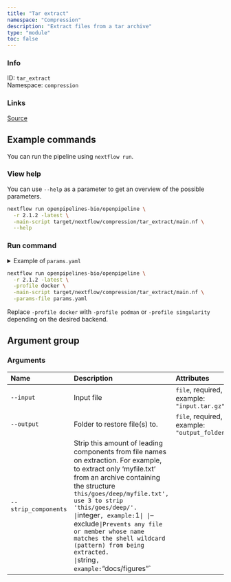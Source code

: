 ```yaml
---
title: "Tar extract"
namespace: "Compression"
description: "Extract files from a tar archive"
type: "module"
toc: false
---
```


::: {.column-margin}

### Info

ID: `tar_extract`  
Namespace: `compression`

### Links
[Source](https://github.com/openpipelines-bio/openpipeline/blob/2.1.2/src/compression/tar_extract/config.vsh.yaml){.btn-action .btn-sm .btn-info .btn role="button"}

:::



## Example commands

You can run the pipeline using `nextflow run`.

### View help

You can use `--help` as a parameter to get an overview of the possible parameters.

```bash
nextflow run openpipelines-bio/openpipeline \
  -r 2.1.2 -latest \
  -main-script target/nextflow/compression/tar_extract/main.nf \
  --help
```

### Run command

<details>
<summary>Example of `params.yaml`</summary>
```yaml
# Arguments
input: # please fill in - example: "input.tar.gz"
# output: "$id.$key.output"
# strip_components: 1
# exclude: "docs/figures"

# Nextflow input-output arguments
publish_dir: # please fill in - example: "output/"
# param_list: "my_params.yaml"
```
</details>

```bash
nextflow run openpipelines-bio/openpipeline \
  -r 2.1.2 -latest \
  -profile docker \
  -main-script target/nextflow/compression/tar_extract/main.nf \
  -params-file params.yaml
```

:::{.callout-note}
Replace `-profile docker` with `-profile podman` or `-profile singularity` depending on the desired backend.
:::

## Argument group

### Arguments

|Name                 |Description                                                                                                                                                                                                              |Attributes                                   |
|:----------|:--------------------------------------------------|:--------------------|
|`--input`            |Input file                                                                                                                                                                                                               |`file`, required, example: `"input.tar.gz"`  |
|`--output`           |Folder to restore file(s) to.                                                                                                                                                                                            |`file`, required, example: `"output_folder"` |
|`--strip_components` |Strip this amount of leading components from file names on extraction. For example, to extract only 'myfile.txt' from an archive containing the structure `this/goes/deep/myfile.txt', use 3 to strip 'this/goes/deep/'. |`integer`, example: `1`                      |
|`--exclude`          |Prevents any file or member whose name matches the shell wildcard (pattern) from being extracted.                                                                                                                        |`string`, example: `"docs/figures"`          |

